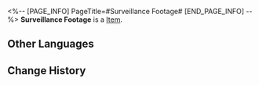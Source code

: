 <%-- [PAGE_INFO]
PageTitle=#Surveillance Footage#
[END_PAGE_INFO] --%>
{{Item Infobox
|title       = Surveillance Footage
|id          = 140074
|image       = Item Surveillance Footage.png
|type        = 
|invCategory = Missions
|rarity      = 3
|effect      = 
|description = A clip of the footage captured by the Herta Panopticon System. With all researchers under constant watch, there's no keeping secrets.
}}
{{Description|1=''"Surveillance is the bane of secrets but also the best historian-to-be. You can trace back to the beginning of everything, be it good or bad."''}}
'''Surveillance Footage''' is a [[Item]].

==Other Languages==
{{Other Languages
|en   = Surveillance Footage
|zhs  = 监控影像
|zht  = 監視影像
|ja   = 監視映像
|ko   = 감시 영상
|es   = Imágenes de las cámaras de vigilancia
|fr   = Image de surveillance
|ru   = Кадры видеонаблюдения
|th   = คลิปวิดีโอสังเกตการณ์
|vi   = Hình Ảnh Từ Camera
|de   = Überwachungsvideo
|id   = Rekaman Kamera Pengawas
|pt   = Imagens de Vigilância
}}

==Change History==
{{Change History|2.0}}